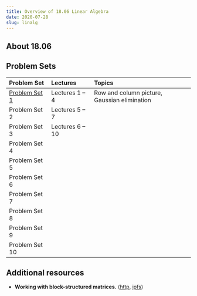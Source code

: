 ```yaml
---
title: Overview of 18.06 Linear Algebra
date: 2020-07-28
slug: linalg
---
```


## About 18.06

## Problem Sets

|Problem Set|Lectures|Topics|
|:----------|:-------|:-----|
|[Problem Set 1](./linalg/fa10ps1)|Lectures 1 &ndash; 4|Row and column picture, Gaussian elimination|
|Problem Set 2|Lectures 5 &ndash; 7||
|Problem Set 3|Lectures 6 &ndash; 10||
|Problem Set 4|||
|Problem Set 5|||
|Problem Set 6|||
|Problem Set 7|||
|Problem Set 8|||
|Problem Set 9|||
|Problem Set 10|||

## Additional resources

* **Working with block-structured matrices.** ([http](https://sites.math.washington.edu/~burke/crs/308/blocks.pdf), [ipfs](https://ipfs.io/ipfs/QmXfbaKwoAfYmihwvzg1xfZGhn4A3dh6uaZQjSDU2Zwp7E))
